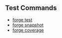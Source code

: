 ## Test Commands

- [forge test](/forge/reference/forge-test.mdx)
- [forge snapshot](/forge/reference/forge-snapshot.mdx)
- [forge coverage](/forge/reference/forge-coverage.mdx)
